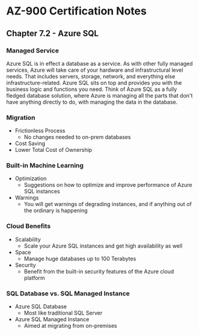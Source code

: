 # AZ-900 Certification Notes
## Chapter 7.2 - Azure SQL

### Managed Service
Azure SQL is in effect a database as a service. As with other fully managed services, Azure will take care of your hardware and infrastructural level needs. That includes servers, storage, network, and everything else infrastructure-related. Azure SQL sits on top and provides you with the business logic and functions you need. Think of Azure SQL as a fully fledged database solution, where Azure is managing all the parts that don't have anything directly to do, with managing the data in the database.
### Migration
* Frictionless Process
	* No changes needed to on-prem databases
* Cost Saving
* Lower Total Cost of Ownership

### Built-in Machine Learning
* Optimization
	* Suggestions on how to optimize and improve performance of Azure SQL instances
* Warnings
	* You will get warnings of degrading instances, and if anything out of the ordinary is happening

### Cloud Benefits
* Scalability
	* Scale your Azure SQL instances and get high availability as well
* Space
	* Manage huge databases up to 100 Terabytes
* Security
	* Benefit from the built-in security features of the Azure cloud platform

### SQL Database vs. SQL Managed Instance
* Azure SQL Database
	* Most like traditional SQL Server
* Azure SQL Managed Instance
	* Aimed at migrating from on-premises